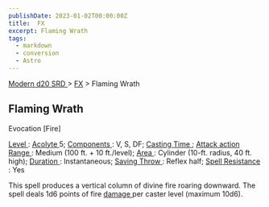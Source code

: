 ```yaml
---
publishDate: 2023-01-02T00:00:00Z
title:  FX
excerpt: Flaming Wrath
tags:
  - markdown
  - conversion
  - Astro
---
```


[ Modern d20 SRD ](/#modernD20) > [ FX](modern-d20-srd-fx-index) > Flaming Wrath

##  Flaming Wrath

Evocation [Fire]

[ Level ](modern-d20-srd-fx-level) : [ Acolyte ](modern-d20-srd-classes-advanced-acolyte) 5; [ Components ](modern-d20-srd-fx-components) : V, S, DF;
[ Casting Time ](modern-d20-srd-fx-casting-time) ; [ Attack action](modern-d20-srd-combat-attack-actions) [ Range ](modern-d20-srd-fx-range) :
Medium (100 ft. + 10 ft./level); [ Area ](modern-d20-srd-fx-area) : Cylinder
(10-ft. radius, 40 ft. high); [ Duration ](modern-d20-srd-fx-duration) :
Instantaneous; [ Saving Throw ](modern-d20-srd-basics-saving-throws) : Reflex
half; [ Spell Resistance ](modern-d20-srd-special-abilities-spell-resistance)
: Yes

This spell produces a vertical column of divine fire roaring downward. The
spell deals 1d6 points of fire [ damage ](modern-d20-srd-combat-damage) per
caster level (maximum 10d6).


